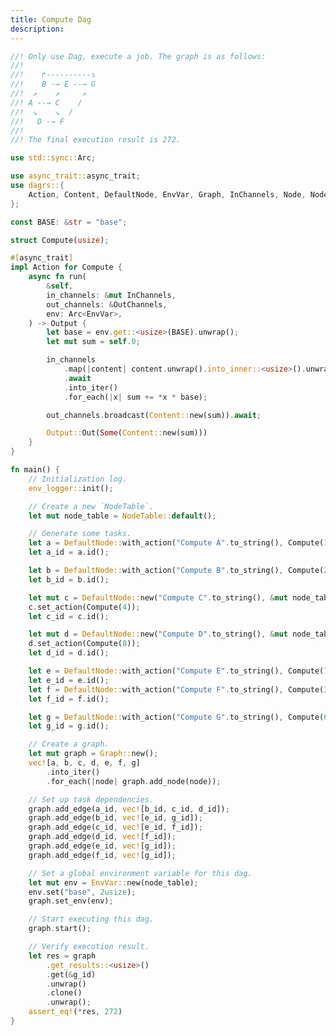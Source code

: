 ```yaml
---
title: Compute Dag
description:  
---
```


```rust showLineNumbers {}
//! Only use Dag, execute a job. The graph is as follows:
//!
//!    ↱----------↴
//!    B -→ E --→ G
//!  ↗    ↗     ↗
//! A --→ C    /
//!  ↘    ↘  /
//!   D -→ F
//!
//! The final execution result is 272.

use std::sync::Arc;

use async_trait::async_trait;
use dagrs::{
    Action, Content, DefaultNode, EnvVar, Graph, InChannels, Node, NodeTable, OutChannels, Output,
};

const BASE: &str = "base";

struct Compute(usize);

#[async_trait]
impl Action for Compute {
    async fn run(
        &self,
        in_channels: &mut InChannels,
        out_channels: &OutChannels,
        env: Arc<EnvVar>,
    ) -> Output {
        let base = env.get::<usize>(BASE).unwrap();
        let mut sum = self.0;

        in_channels
            .map(|content| content.unwrap().into_inner::<usize>().unwrap())
            .await
            .into_iter()
            .for_each(|x| sum += *x * base);

        out_channels.broadcast(Content::new(sum)).await;

        Output::Out(Some(Content::new(sum)))
    }
}

fn main() {
    // Initialization log.
    env_logger::init();

    // Create a new `NodeTable`.
    let mut node_table = NodeTable::default();

    // Generate some tasks.
    let a = DefaultNode::with_action("Compute A".to_string(), Compute(1), &mut node_table);
    let a_id = a.id();

    let b = DefaultNode::with_action("Compute B".to_string(), Compute(2), &mut node_table);
    let b_id = b.id();

    let mut c = DefaultNode::new("Compute C".to_string(), &mut node_table);
    c.set_action(Compute(4));
    let c_id = c.id();

    let mut d = DefaultNode::new("Compute D".to_string(), &mut node_table);
    d.set_action(Compute(8));
    let d_id = d.id();

    let e = DefaultNode::with_action("Compute E".to_string(), Compute(16), &mut node_table);
    let e_id = e.id();
    let f = DefaultNode::with_action("Compute F".to_string(), Compute(32), &mut node_table);
    let f_id = f.id();

    let g = DefaultNode::with_action("Compute G".to_string(), Compute(64), &mut node_table);
    let g_id = g.id();

    // Create a graph.
    let mut graph = Graph::new();
    vec![a, b, c, d, e, f, g]
        .into_iter()
        .for_each(|node| graph.add_node(node));

    // Set up task dependencies.
    graph.add_edge(a_id, vec![b_id, c_id, d_id]);
    graph.add_edge(b_id, vec![e_id, g_id]);
    graph.add_edge(c_id, vec![e_id, f_id]);
    graph.add_edge(d_id, vec![f_id]);
    graph.add_edge(e_id, vec![g_id]);
    graph.add_edge(f_id, vec![g_id]);

    // Set a global environment variable for this dag.
    let mut env = EnvVar::new(node_table);
    env.set("base", 2usize);
    graph.set_env(env);

    // Start executing this dag.
    graph.start();

    // Verify execution result.
    let res = graph
        .get_results::<usize>()
        .get(&g_id)
        .unwrap()
        .clone()
        .unwrap();
    assert_eq!(*res, 272)
}
```
